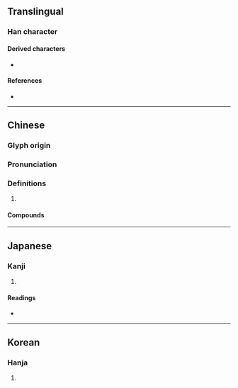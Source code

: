 {{character info}}
{{character info|0x2F806}}
==Translingual==

===Han character===
{{Han char|rn=9|rad=人|as=07|sn=9|four=28216|canj=OCRU|ids=⿰亻兑 <small>(G)</small>,⿰亻兌 <small>(TJK)</small>}}

====Derived characters====
*{{l|mul|[[䓲]]}}

====References====
* {{Han ref|kx=0103.260|dkj=00653|dj=0219.050|hdz=10166.020|uh=4FBB|ud=20411|bh=CDE7|bd=52711}}

----

==Chinese==
{{zh-forms}}

===Glyph origin===
{{Han etym}}

===Pronunciation===
{{zh-pron
|m=tuō
|c=tyut3
|mc=y
|oc=y
|ma=
|cat=
}}

===Definitions===
{{zh-hanzi}}

# {{rfdef|zh}}

====Compounds====
{{zh-der|通侻}}

----

==Japanese==

===Kanji===
{{ja-kanji|grade=|rs=人07}}

# {{rfdef|ja|sort=人07}}

====Readings====
* {{ja-readings|on=たつ, たち, たい, て|kun=かなふ, よい, てがる, たやす-い, かる-い}}

----

==Korean==

===Hanja===
{{ko-hanja|hangeul=탈|rv=tal|mr=t'al}}

# {{rfdef|ko|sort=人07}}